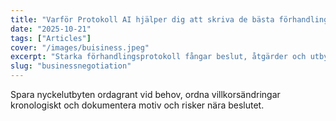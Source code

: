 ```yaml
---
title: "Varför Protokoll AI hjälper dig att skriva de bästa förhandlingsprotokollen"
date: "2025-10-21"
tags: ["Articles"]
cover: "/images/buisiness.jpeg"
excerpt: "Starka förhandlingsprotokoll fångar beslut, åtgärder och utbytets kontext (krav och eftergifter) för snabbare och skarpare beslut."
slug: "businessnegotiation"
---
```


Spara nyckelutbyten ordagrant vid behov, ordna villkorsändringar kronologiskt och dokumentera motiv och risker nära beslutet.
